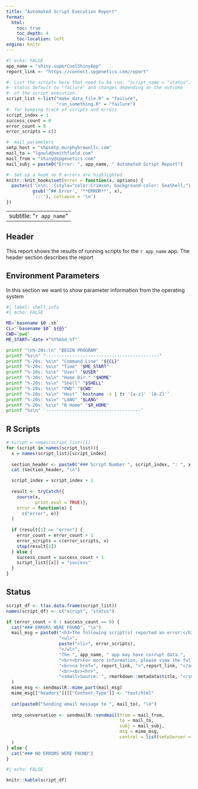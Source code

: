 ```yaml
---
title: "Automated Script Execution Report"
format:
  html:
    toc: true
    toc_depth: 4
    toc-location: left
engine: knitr
---
```


```r
#| echo: FALSE
app_name = "shiny.superCoolShinyApp"
report_link <- "https://connect.spgenetics.com/report"

#- List the scripts here that need to be run. "script_name = "status".
#- status default to "failure" and changes depending on the outcome
#- of the script execution.
script_list <-list("make_data_file.R" = "failure", 
                   "run_something.R" = "failure")
#- for keeping track of scripts and errors
script_index = 1
success_count = 0
error_count = 0
error_scripts = c()

#- mail parameters
smtp_host = "shpsmtp.murphybrownllc.com"
mail_to = "lgould@smithfield.com"
mail_from = "shiny@spgenetics.com"
mail_subj = paste0("Error: ", app_name, " Automated Script Report")

#- Set up a hook so R errors are highlighted
knitr::knit_hooks$set(error = function(x, options) { 
  paste(c('\n\n:::{style="color:Crimson; background-color: SeaShell;"}',
          gsub('^## Error', '**ERROR**', x),
          ':::'), collapse = '\n')
})

```

---
subtitle: "`r app_name`"
---

## Header

This report shows the results of running scripts for the `r app_name` app. The header section describes the report

## Environment Parameters

In this section we want to show parameter information from the operating system


```bash
#| label: shell_info
#| echo: FALSE

ME=`basename $0 .sh`
CL="`basename $0` ${@}"
CWD=`pwd`
ME_START=`date +"%Y%m%d_%T"`

printf "\n%-20s:\n" "BEGIN PROGRAM" 
printf "%s\n" "-------------------------------------------"
printf "%-20s: %s\n" "Command Line" "${CL}"
printf "%-20s: %s\n" "Time" "$ME_START"
printf "%-20s: %s\n" "User" "$USER"
printf "%-20s: %s\n" "Home Dir." "$HOME"
printf "%-20s: %s\n" "Shell" "$SHELL"
printf "%-20s: %s\n" "PWD" "$CWD"
printf "%-20s: %s\n" "Host" `hostname -s | tr '[a-z]' '[A-Z]'`
printf "%-20s: %s\n" "LANG" "$LANG"
printf "%-20s: %s\n" "R Home" "$R_HOME"
printf "%s\n" '------------------------------------'
```

## R Scripts

```r

# script = names(script_list)[1]
for (script in names(script_list)){
  x = names(script_list)[script_index]
  
  section_header <- paste0("### Script Number ", script_index, ": ", x)
  cat (section_header, "\n")

  script_index = script_index + 1
  
  result <- tryCatch({
    source(x,
           print.eval = TRUE)},
    error = function(e) {
      c("error", e)}
  )
  
  if (result[1] == "error") {
    error_count = error_count + 1
    error_scripts = c(error_scripts, x)
    stop(result[2])
  } else {
    success_count = success_count + 1
    script_list[[x]] = "success"
  }
}

```


## Status

```r
script_df <- t(as.data.frame(script_list))
names(script_df) <- c("script", "status")

if (error_count > 0 | success_count == 0) {
  cat("### ERRORS WERE FOUND", "\n")
  mail_msg = paste0("<h3>The following script(s) reported an error:</h3> ",
                    "<ul>",
                    paste("<li>", error_scripts),
                    "</ul>",
                    "The ", app_name, " app may have corrupt data.",
                    "<br><br>For more information, please view the full report at the following link:",
                    "<br><a href=", report_link, ">",report_link, "</a>",
                    "<br><br><hr>",
                    "<small>Source: ", rmarkdown::metadata$title, "</small>"
  )
  mime_msg <- sendmailR::mime_part(mail_msg)
  mime_msg[["headers"]][["Content-Type"]] <- "text/html"
  
  cat(paste0("Sending email message to ", mail_to), "\n")
  
  smtp_conversation <- sendmailR::sendmail(from = mail_from,
                                           to = mail_to,
                                           subj = mail_subj,
                                           msg = mime_msg,
                                           control = list(smtpServer = smtp_host, verbose = FALSE)
  )
} else {
  cat("### NO ERRORS WERE FOUND")
}
```

```r
#| echo: FALSE

knitr::kable(script_df)
```

